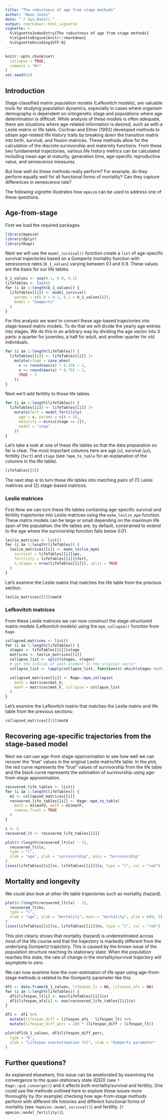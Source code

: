 ```yaml
---
title: "The robustness of age from stage methods"
author: "Owen Jones"
date: "`r Sys.Date()`"
output: rmarkdown::html_vignette
vignette: >
  %\VignetteIndexEntry{The robustness of age from stage methods}
  %\VignetteEngine{knitr::rmarkdown}
  %\VignetteEncoding{UTF-8}
---
```


```r
knitr::opts_chunk$set(
  collapse = TRUE,
  comment = "#>"
)
set.seed(42)
```

## Introduction

Stage-classified matrix population models (Lefkovitch models), are valuable tools for studying population dynamics, especially in cases where organism demography is dependent on ontogenetic stage and populations where age determination is difficult. While analysis of these models is often adequate, there are situations where age-related information is desired, such as with a Leslie matrix or life table. Cochran and Ellner (1992) developed methods to obtain age-related life history traits by breaking down the transition matrix into birth, survival, and fission matrices. These methods allow for the calculation of the discrete survivorship and maternity functions. From these two fundamental trajectories, various life history metrics can be calculated including mean age at maturity, generation time, age-specific reproductive value, and senescence measures.

But how well do these methods really perform? For example, do they perform equally well for all functional forms of mortality? Can they capture differences in senescence rate? 

The following vignette illustrates how `mpmsim` can be used to address one of these questions.


## Age-from-stage

First we load the required packages.

```r
library(mpmsim)
library(dplyr)
library(Rage)
```

Next we will use the `model_survival()` function create a `list` of age-specific survival trajectories based on a Gompertz mortality function with senescence rates (`b_1_values`) varying between 0.1 and 0.9. These values are the basis for our life tables.

```r
b_1_values <- seq(0.1, 0.9, 0.1)
lifeTables <- list()
for (i in 1:length(b_1_values)) {
  lifeTables[[i]] <- model_survival(
    params = c(b_0 = 0.1, b_1 = b_1_values[i]),
    model = "Gompertz"
  )
}
```

For this analysis we want to convert these age-based trajectories into stage-based matrix models. To do that we will divide the yearly age entries into stages. We do this in an arbitrary way by dividing the age vector into 3 parts: a quarter for juveniles, a half for adult, and another quarter for old individuals.

```r
for (i in 1:length(lifeTables)) {
  lifeTables[[i]] <- lifeTables[[i]] |>
    mutate(stage = case_when(
      x <= round(max(x) * 0.25) ~ 1,
      x <= round(max(x) * 0.75) ~ 2,
      TRUE ~ 3
    ))
}
```


Next we'll add fertility to those life tables.

```r
for (i in 1:length(lifeTables)) {
  lifeTables[[i]] <- lifeTables[[i]] |>
    mutate(fert = model_fertility(
      age = x, params = c(A = 3),
      maturity = min(x[stage == 2]),
      model = "step"
    ))
}
```

Let's take a look at one of these life tables so that the data preparation so far is clear. The most important columns here are age (`x`), survival (`px`), fertility (`fert`) and `stage` (see `?mpm_to_table` for an explanation of the columns in the life table).

```r
lifeTables[[5]]
```


The next step is to turn these life tables into matching pairs of (1) Leslie matrices and (2) stage-based matrices.

### Leslie matrices

First Now we can turn these life tables containing age-specific survival and fertility trajectories into Leslie matrices using the `make_leslie_mpm` function. These matrix models can be large or small depending on the maximum life span of the population: the life tables are, by default, constrained to extend to the age where the survivorship function falls below 0.01.

```r
leslie_matrices <- list()
for (i in 1:length(lifeTables)) {
  leslie_matrices[[i]] <- make_leslie_mpm(
    survival = lifeTables[[i]]$px,
    fertility = lifeTables[[i]]$fert,
    n_stages = nrow(lifeTables[[i]]), split = TRUE
  )
}
```

Let's examine the Leslie matrix that matches the life table from the previous section.

```r
leslie_matrices[[5]]$matA
```


### Lefkovitch matrices

From these Leslie matrices we can now construct the stage-structured matrix models (Lefkovitch models) using the `mpm_collapse()` function from `Rage`.

```r
collapsed_matrices <- list()
for (i in 1:length(lifeTables)) {
  stages <- lifeTables[[i]]$stage
  matrices <- leslie_matrices[[i]]
  collapse_list <- split(stages, stages)
  # get the indices of each element in the original vector
  collapse_list <- lapply(collapse_list, function(x) which(stages %in% x))

  collapsed_matrices[[i]] <- Rage::mpm_collapse(
    matU = matrices$mat_U,
    matF = matrices$mat_F, collapse = collapse_list
  )
}
```



Let's examine the Lefkovitch matrix that matches the Leslie matrix and life table from the previous sections:

```r
collapsed_matrices[[5]]$matA
```


## Recovering age-specific trajectories from the stage-based model

Next we can use age-from stage-approximation to see how well we can recover the "true" values in the original Leslie matrix/life table. In the plot, the red curve represents the "true" values of survivorship from the life table and the black curve represents the estimation of survivorship using age-from-stage approximation. 


```r
recovered_life_tables <- list()
for (i in 1:length(lifeTables)) {
  m1 <- collapsed_matrices[[i]]
  recovered_life_tables[[i]] <- Rage::mpm_to_table(
    matU = m1$matU, matF = m1$matF,
    remove_final = TRUE
  )
}
```



```r
i <- 5
recovered_lt <- recovered_life_tables[[i]]

plot(0:(length(recovered_lt$lx) - 1),
  recovered_lt$lx,
  type = "l",
  xlab = "age", ylab = "survivorship", main = "Survivorship"
)
lines(lifeTables[[i]]$x, lifeTables[[i]]$lx, type = "l", col = "red")
```

## Mortality and longevity

We could also look at other life table trajectories such as mortality (hazard).

```r
plot(0:(length(recovered_lt$lx) - 1),
  recovered_lt$hx,
  type = "l",
  xlab = "age", ylab = "mortality", main = "mortality", ylim = c(0, 2)
)
lines(lifeTables[[i]]$x, lifeTables[[i]]$hx, type = "l", col = "red")
```


This plot clearly shows that mortality (hazard) is underestimated across most of the life course and that the trajectory is markedly different from the underlying Gompertz trajectory. This is caused by the known issue of the population structure reaching its stationary state: When the population reaches this state, the rate of change in the mortality/survival trajectory will asymptote to zero. 

We can now examine how the over-estimation of life span using age-from-stage methods is related to the Gompertz parameter like this.

```r
df1 <- data.frame(b_1_values, lifespan_lt = NA, lifespan_afs = NA)
for (i in 1:length(lifeTables)) {
  df1$lifespan_lt[i] <- max(lifeTables[[i]]$x)
  df1$lifespan_afs[i] <- max(recovered_life_tables[[i]]$x)
}

df1 <- df1 %>%
  mutate(lifespan_diff = lifespan_afs - lifespan_lt) %>%
  mutate(lifespan_diff_perc = 100 * (lifespan_diff / lifespan_lt))

plot(df1$b_1_values, df1$lifespan_diff_perc,
  type = "b",
  ylab = "Lifespan overestimation (%)", xlab = "Gompertz parameter"
)
```

## Further questions?

As explained elsewhere, this issue can be ameliorated by examining the convergence to the quasi-stationary state (QSD) (see `?Rage::qsd_converge()`) and it affects both mortality/survival and fertility. One could use the methods outlined here to explore these issues more thoroughly by (for example) checking how age-from-stage methods perform with different life histories and different functional forms of mortality (see `?mpmsim::model_survival()`) and fertility.
(`?mpmsim::model_fertility()`).
